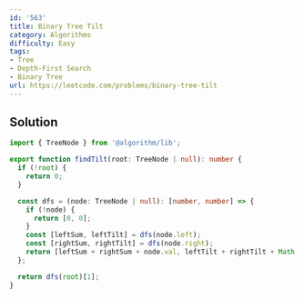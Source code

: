 ```yaml
---
id: '563'
title: Binary Tree Tilt
category: Algorithms
difficulty: Easy
tags:
- Tree
- Depth-First Search
- Binary Tree
url: https://leetcode.com/problems/binary-tree-tilt
---
```


## Solution

```typescript filename="solution.ts" copy
import { TreeNode } from '@algorithm/lib';

export function findTilt(root: TreeNode | null): number {
  if (!root) {
    return 0;
  }

  const dfs = (node: TreeNode | null): [number, number] => {
    if (!node) {
      return [0, 0];
    }
    const [leftSum, leftTilt] = dfs(node.left);
    const [rightSum, rightTilt] = dfs(node.right);
    return [leftSum + rightSum + node.val, leftTilt + rightTilt + Math.abs(leftSum - rightSum)];
  };

  return dfs(root)[1];
}
```

